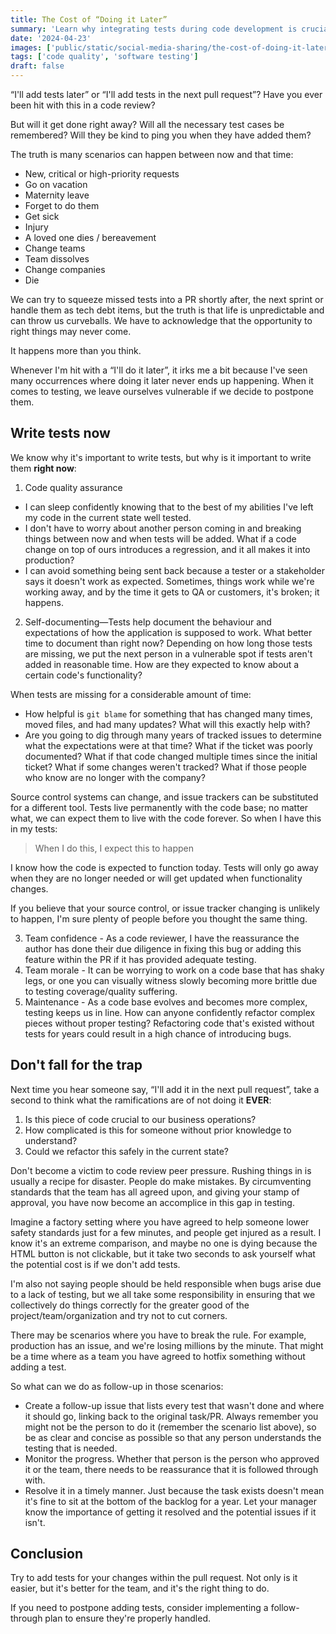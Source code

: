 ```yaml
---
title: The Cost of “Doing it Later”
summary: 'Learn why integrating tests during code development is crucial for quality assurance, preventing regressions, and maintaining code integrity. Explore strategies for managing delayed testing scenarios while emphasizing the importance of immediate implementation within pull requests. Discover how to ensure code stability and team confidence with proactive testing practices'
date: '2024-04-23'
images: ['public/static/social-media-sharing/the-cost-of-doing-it-later/linkedIn.png']
tags: ['code quality', 'software testing']
draft: false
---
```


“I'll add tests later” or “I'll add tests in the next pull request”?  Have you ever been hit with this in a code review?

But will it get done right away? Will all the necessary test cases be remembered? Will they be kind to ping you when they have added them?

The truth is many scenarios can happen between now and that time:

- New, critical or high-priority requests
- Go on vacation
- Maternity leave
- Forget to do them
- Get sick
- Injury
- A loved one dies / bereavement
- Change teams
- Team dissolves
- Change companies
- Die

We can try to squeeze missed tests into a PR shortly after, the next sprint or handle them as tech debt items, but the truth is that life is unpredictable and can throw us curveballs.
We have to acknowledge that the opportunity to right things may never come.

It happens more than you think.

Whenever I'm hit with a “I'll do it later”, it irks me a bit because I've seen many occurrences where doing it later never ends up happening.
When it comes to testing, we leave ourselves vulnerable if we decide to postpone them.

## Write tests now

We know why it's important to write tests, but why is it important to write them **right now**:

1. Code quality assurance
 - I can sleep confidently knowing that to the best of my abilities I've left my code in the current state well tested.
 - I don't have to worry about another person coming in and breaking things between now and when tests will be added. What if a code change on top of ours introduces a regression, and it all makes it into production?
 - I can avoid something being sent back because a tester or a stakeholder says it doesn't work as expected. Sometimes, things work while we're working away, and by the time it gets to QA or customers, it's broken; it happens.

2. Self-documenting—Tests help document the behaviour and expectations of how the application is supposed to work. What better time to document than right now?
Depending on how long those tests are missing, we put the next person in a vulnerable spot if tests aren't added in reasonable time. How are they expected to know about a certain code's functionality?

When tests are missing for a considerable amount of time:

 - How helpful is `git blame` for something that has changed many times, moved files, and had many updates? What will this exactly help with?
 - Are you going to dig through many years of tracked issues to determine what the expectations were at that time? What if the ticket was poorly documented? What if that code changed multiple times since the initial ticket? What if some changes weren't tracked? What if those people who know are no longer with the company?

Source control systems can change, and issue trackers can be substituted for a different tool.
Tests live permanently with the code base; no matter what, we can expect them to live with the code forever.
So when I have this in my tests:

> When I do this, I expect this to happen

I know how the code is expected to function today. Tests
will only go away when they are no longer needed or will get updated when functionality changes.

If you believe that your source control, or issue tracker changing is unlikely to happen, I'm sure plenty of people before you thought the same thing.

3. Team confidence - As a code reviewer, I have the reassurance the author has done their due diligence in fixing this bug or adding this feature within the PR if it has provided adequate testing.
4. Team morale - It can be worrying to work on a code base that has shaky legs, or one you can visually witness slowly becoming more brittle due to testing coverage/quality suffering.
5. Maintenance - As a code base evolves and becomes more complex, testing keeps us in line. How can anyone confidently refactor complex pieces without proper testing? Refactoring code that's existed without tests for years could result in a high chance of introducing bugs.

## Don't fall for the trap

Next time you hear someone say, “I'll add it in the next pull request”, take a second to think what the ramifications are of not doing it **EVER**:
1. Is this piece of code crucial to our business operations?
2. How complicated is this for someone without prior knowledge to understand?
3. Could we refactor this safely in the current state?

Don't become a victim to code review peer pressure. Rushing things in is usually a recipe for disaster.
People do make mistakes. By circumventing standards that the team has all agreed upon,
and giving your stamp of approval, you have now become an accomplice in this gap in testing.

Imagine a factory setting where you have agreed to help someone lower safety standards just for a few minutes, and people get injured as a result.
I know it's an extreme comparison, and maybe no one is dying because the HTML button is not clickable, but it take two seconds to ask yourself what the potential cost is if we don't add tests.

I'm also not saying people should be held responsible when bugs arise due to a lack of testing, but we all take some responsibility
in ensuring that we collectively do things correctly for the greater good of the project/team/organization and try not to cut corners.

There may be scenarios where you have to break the rule. For example, production has an issue, and we're losing millions by the minute.
That might be a time where as a team you have agreed to hotfix something without adding a test.

So what can we do as follow-up in those scenarios:

- Create a follow-up issue that lists every test that wasn't done and where it should go, linking back to the original task/PR.
Always remember you might not be the person to do it (remember the scenario list above), so be as clear and concise as possible so that any person understands the testing that is needed.
- Monitor the progress. Whether that person is the person who approved it or the team, there needs to be reassurance that it is followed through with.
- Resolve it in a timely manner. Just because the task exists doesn't mean it's fine to sit at the bottom of the backlog for a year. Let your manager know
the importance of getting it resolved and the potential issues if it isn't.

## Conclusion

Try to add tests for your changes within the pull request. Not only is it easier, but it's better for the team, and it's the right thing to do.

If you need to postpone adding tests, consider implementing a follow-through plan to ensure they're properly handled.
